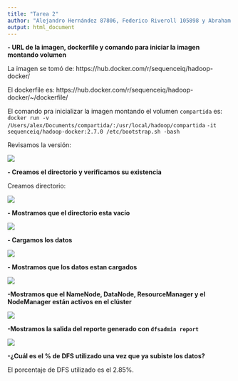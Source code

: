```yaml
---
title: "Tarea 2"
author: "Alejandro Hernández 87806, Federico Riveroll 105898 y Abraham Nieto 51556"
output: html_document
---
```


__- URL de la imagen, dockerfile y comando para iniciar la imagen montando volumen__

La imagen se tomó de: https://hub.docker.com/r/sequenceiq/hadoop-docker/

El dockerfile es: https://hub.docker.com/r/sequenceiq/hadoop-docker/~/dockerfile/

El comando pra inicializar la imagen montando el volumen `compartida` es: 
`docker run -v /Users/alex/Documents/compartida/:/usr/local/hadoop/compartida `
`-it sequenceiq/hadoop-docker:2.7.0 /etc/bootstrap.sh -bash`

Revisamos la versión:

![](/Users/alex/Documents/Maestría Ciencia de Datos/Metodos_gran_escala/Tarea2/0.png)

__- Creamos el directorio y verificamos su existencia__


Creamos directorio:

![](/Users/alex/Documents/Maestría Ciencia de Datos/Metodos_gran_escala/Tarea2/1.png)



__- Mostramos que el directorio esta vacío__

![](/Users/alex/Documents/Maestría Ciencia de Datos/Metodos_gran_escala/Tarea2/2.png)


__- Cargamos los datos__

![](/Users/alex/Documents/Maestría Ciencia de Datos/Metodos_gran_escala/Tarea2/3.png)

__- Mostramos que los datos estan cargados__

![](/Users/alex/Documents/Maestría Ciencia de Datos/Metodos_gran_escala/Tarea2/4.png)

__-Mostramos que el NameNode, DataNode, ResourceManager y el NodeManager están activos en el clúster__

![](/Users/alex/Documents/Maestría Ciencia de Datos/Metodos_gran_escala/Tarea2/5.png)

__-Mostramos la salida del reporte generado con `dfsadmin report`__

![](/Users/alex/Documents/Maestría Ciencia de Datos/Metodos_gran_escala/Tarea2/6.png)

__-¿Cuál es el % de DFS utilizado una vez que ya subiste los datos?__

El porcentaje de DFS utilizado es el 2.85%.
